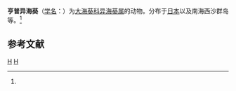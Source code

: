 {{Speciesbox
| taxon = Heterodactyla hemprichii
| binomial_authority = (Ehrenberg, 1834)<ref name='id9820'>{{cite web| url =http://www.bioinfo.cn/db05/BjdwSpecies.php?action=view&id=9820| title =亨普异海葵| work =《中国动物物种编目数据库》| publisher =中国科学院微生物研究所| author =中国科学院动物研究所| accessdate =2009-04-16| deadurl =yes| archiveurl =https://web.archive.org/web/20160305030824/http://www.bioinfo.cn/db05/BjdwSpecies.php?action=view&id=9820| archivedate =2016-03-05}}</ref>
}}

'''亨普异海葵'''（[[学名|学名]]：{{lang|la|''Heterodactyla hemprichii''}}）为[[大海葵科|大海葵科]][[异海葵属|异海葵属]]的动物。分布于[[日本|日本]]以及南海西沙群岛等。<ref name='id9820'/>

== 参考文献 ==
{{reflist}}

{{Taxonbar|from=Q2027904}}

[[Category:异海葵属|H]]
[[Category:1834年描述的动物|H]]


{{Cnidarian-stub}}